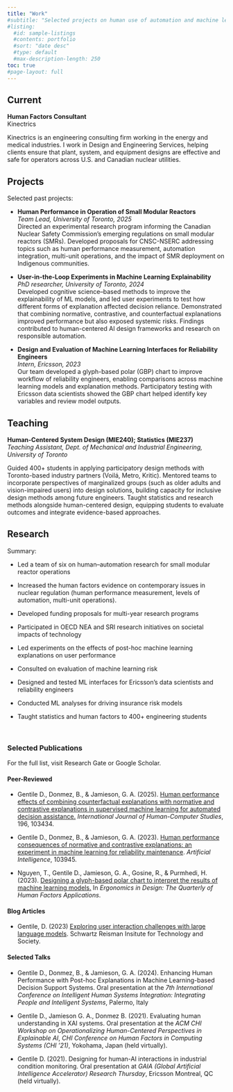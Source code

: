 ```yaml
---
title: "Work"
#subtitle: "Selected projects on human use of automation and machine learning systems in digital work environments."
#listing:
  #id: sample-listings
  #contents: portfolio
  #sort: "date desc"
  #type: default
  #max-description-length: 250
toc: true
#page-layout: full
---
```


## Current

**Human Factors Consultant**\
Kinectrics

Kinectrics is an engineering consulting firm working in the energy and medical industries. I work in Design and Engineering Services, helping clients ensure that plant, system, and equipment designs are effective and safe for operators across U.S. and Canadian nuclear utilities.

## Projects

Selected past projects:

<!-- ::: {#sample-listings} -->

<!-- ::: -->

-   **Human Performance in Operation of Small Modular Reactors**\
    *Team Lead, University of Toronto, 2025*\
    Directed an experimental research program informing the Canadian Nuclear Safety Commission's emerging regulations on small modular reactors (SMRs). Developed proposals for CNSC-NSERC addressing topics such as human performance measurement, automation integration, multi-unit operations, and the impact of SMR deployment on Indigenous communities.

-   **User-in-the-Loop Experiments in Machine Learning Explainability**\
    *PhD researcher, University of Toronto, 2024*\
    Developed cognitive science--based methods to improve the explainability of ML models, and led user experiments to test how different forms of explanation affected decision reliance. Demonstrated that combining normative, contrastive, and counterfactual explanations improved performance but also exposed systemic risks. Findings contributed to human-centered AI design frameworks and research on responsible automation.

-   **Design and Evaluation of Machine Learning Interfaces for Reliability Engineers**\
    *Intern, Ericsson, 2023*\
    Our team developed a glyph-based polar (GBP) chart to improve workflow of reliability engineers, enabling comparisons across machine learning models and explanation methods. Participatory testing with Ericsson data scientists showed the GBP chart helped identify key variables and review model outputs.

## Teaching

**Human-Centered System Design (MIE240); Statistics (MIE237)**\
*Teaching Assistant, Dept. of Mechanical and Industrial Engineering, University of Toronto*

Guided 400+ students in applying participatory design methods with Toronto-based industry partners (Voilá, Metro, Kritic). Mentored teams to incorporate perspectives of marginalized groups (such as older adults and vision-impaired users) into design solutions, building capacity for inclusive design methods among future engineers. Taught statistics and research methods alongside human-centered design, equipping students to evaluate outcomes and integrate evidence-based approaches.

## Research

Summary:

-   Led a team of six on human--automation research for small modular reactor operations

-   Increased the human factors evidence on contemporary issues in nuclear regulation (human performance measurement, levels of automation, multi-unit operations).

-   Developed funding proposals for multi-year research programs

-   Participated in OECD NEA and SRI research initiatives on societal impacts of technology

-   Led experiments on the effects of post-hoc machine learning explanations on user performance

-   Consulted on evaluation of machine learning risk

-   Designed and tested ML interfaces for Ericsson's data scientists and reliability engineers

-   Conducted ML analyses for driving insurance risk models

-   Taught statistics and human factors to 400+ engineering students

    \

### Selected Publications

For the full list, visit Research Gate or Google Scholar.

#### Peer-Reviewed

-   Gentile D., Donmez, B., & Jamieson, G. A. (2025). [Human performance effects of combining counterfactual explanations with normative and contrastive explanations in supervised machine learning for automated decision assistance.](https://www.sciencedirect.com/science/article/pii/S1071581924002179) *International Journal of Human-Computer Studies*, 196, 103434.\

-   Gentile D., Donmez, B., & Jamieson, G. A. (2023). [Human performance consequences of normative and contrastive explanations: an experiment in machine learning for reliability maintenance](https://www.sciencedirect.com/science/article/pii/S0004370223000917). *Artificial Intelligence*, 103945.\

-   Nguyen, T., Gentile D., Jamieson, G. A., Gosine, R., & Purmhedi, H. (2023). [Designing a glyph-based polar chart to interpret the results of machine learning models.](https://journals.sagepub.com/doi/abs/10.1177/10648046231166047) In *Ergonomics in Design: The Quarterly of Human Factors Applications*.

#### Blog Articles

-   Gentile, D. (2023) [Exploring user interaction challenges with large language models](https://srinstitute.utoronto.ca/news/exploring-user-interaction-challenges-with-large-language-models). Schwartz Reisman Insitute for Technology and Society.

#### Selected Talks

-   Gentile D., Donmez, B., & Jamieson, G. A. (2024). Enhancing Human Performance with Post-hoc Explanations in Machine Learning-based Decision Support Systems. Oral presentation at the *7th International Conference on Intelligent Human Systems Integration: Integrating People and Intelligent Systems*, Palermo, Italy

-   Gentile D., Jamieson G. A., Donmez B. (2021). Evaluating human understanding in XAI systems. Oral presentation at the *ACM CHI Workshop on Operationalizing Human-Centered Perspectives in Explainable AI*, *CHI Conference on Human Factors in Computing Systems (CHI '21)*, Yokohama, Japan (held virtually).

-   Gentile D. (2021). Designing for human-AI interactions in industrial condition monitoring. Oral presentation at *GAIA (Global Artificial Intelligence Accelerator) Research Thursday*, Ericsson Montreal, QC (held virtually).
